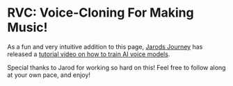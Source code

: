 # RVC: Voice-Cloning For Making Music!

As a fun and very intuitive addition to this page, [Jarods Journey](https://www.youtube.com/@Jarods_Journey) has released a [tutorial video on how to train AI voice models](https://www.youtube.com/watch?v=7tpWH8_S8es).

Special thanks to Jarod for working so hard on this! Feel free to follow along at your own pace, and enjoy!